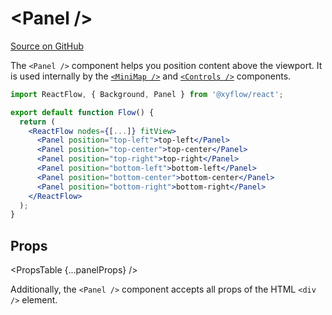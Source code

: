
# &lt;Panel />

[Source on GitHub](https://github.com/wbkd/react-flow/blob/f919cb152dd5a92ec3b4d7e4568ffe099bc2af39/packages/react/src/components/Panel/index.tsx#L15)

The `<Panel />` component helps you position content above the viewport. It is
used internally by the [`<MiniMap />`](./MiniMap) and [`<Controls />`](./Controls)
components.

```jsx
import ReactFlow, { Background, Panel } from '@xyflow/react';

export default function Flow() {
  return (
    <ReactFlow nodes={[...]} fitView>
      <Panel position="top-left">top-left</Panel>
      <Panel position="top-center">top-center</Panel>
      <Panel position="top-right">top-right</Panel>
      <Panel position="bottom-left">bottom-left</Panel>
      <Panel position="bottom-center">bottom-center</Panel>
      <Panel position="bottom-right">bottom-right</Panel>
    </ReactFlow>
  );
}
```

## Props

<PropsTable {...panelProps} />

Additionally, the `<Panel />` component accepts all props of the HTML `<div />`
element.
